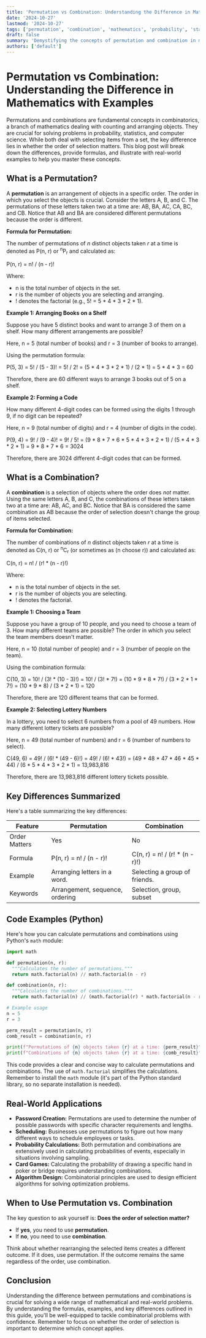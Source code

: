 ```yaml
---
title: 'Permutation vs Combination: Understanding the Difference in Mathematics with Examples'
date: '2024-10-27'
lastmod: '2024-10-27'
tags: ['permutation', 'combination', 'mathematics', 'probability', 'statistics', 'combinatorics']
draft: false
summary: 'Demystifying the concepts of permutation and combination in mathematics with clear explanations, formulas, and practical examples. Learn when to use each one and understand the key differences.'
authors: ['default']
---
```


# Permutation vs Combination: Understanding the Difference in Mathematics with Examples

Permutations and combinations are fundamental concepts in combinatorics, a branch of mathematics dealing with counting and arranging objects.  They are crucial for solving problems in probability, statistics, and computer science.  While both deal with selecting items from a set, the key difference lies in whether the order of selection matters. This blog post will break down the differences, provide formulas, and illustrate with real-world examples to help you master these concepts.

## What is a Permutation?

A **permutation** is an arrangement of objects in a specific order.  The order in which you select the objects is crucial.  Consider the letters A, B, and C. The permutations of these letters taken two at a time are: AB, BA, AC, CA, BC, and CB.  Notice that AB and BA are considered different permutations because the order is different.

**Formula for Permutation:**

The number of permutations of *n* distinct objects taken *r* at a time is denoted as  P(n, r) or <sup>n</sup>P<sub>r</sub> and calculated as:

P(n, r) = n! / (n - r)!

Where:

*   n is the total number of objects in the set.
*   r is the number of objects you are selecting and arranging.
*   ! denotes the factorial (e.g., 5! = 5 * 4 * 3 * 2 * 1).

**Example 1: Arranging Books on a Shelf**

Suppose you have 5 distinct books and want to arrange 3 of them on a shelf.  How many different arrangements are possible?

Here, n = 5 (total number of books) and r = 3 (number of books to arrange).

Using the permutation formula:

P(5, 3) = 5! / (5 - 3)! = 5! / 2! = (5 * 4 * 3 * 2 * 1) / (2 * 1) = 5 * 4 * 3 = 60

Therefore, there are 60 different ways to arrange 3 books out of 5 on a shelf.

**Example 2: Forming a Code**

How many different 4-digit codes can be formed using the digits 1 through 9, if no digit can be repeated?

Here, n = 9 (total number of digits) and r = 4 (number of digits in the code).

P(9, 4) = 9! / (9 - 4)! = 9! / 5! = (9 * 8 * 7 * 6 * 5 * 4 * 3 * 2 * 1) / (5 * 4 * 3 * 2 * 1) = 9 * 8 * 7 * 6 = 3024

Therefore, there are 3024 different 4-digit codes that can be formed.

## What is a Combination?

A **combination** is a selection of objects where the order does *not* matter. Using the same letters A, B, and C, the combinations of these letters taken two at a time are: AB, AC, and BC. Notice that BA is considered the same combination as AB because the order of selection doesn't change the group of items selected.

**Formula for Combination:**

The number of combinations of *n* distinct objects taken *r* at a time is denoted as C(n, r) or <sup>n</sup>C<sub>r</sub> (or sometimes as  (n choose r)) and calculated as:

C(n, r) = n! / (r! * (n - r)!)

Where:

*   n is the total number of objects in the set.
*   r is the number of objects you are selecting.
*   ! denotes the factorial.

**Example 1: Choosing a Team**

Suppose you have a group of 10 people, and you need to choose a team of 3.  How many different teams are possible?  The order in which you select the team members doesn't matter.

Here, n = 10 (total number of people) and r = 3 (number of people on the team).

Using the combination formula:

C(10, 3) = 10! / (3! * (10 - 3)!) = 10! / (3! * 7!) = (10 * 9 * 8 * 7!) / (3 * 2 * 1 * 7!) = (10 * 9 * 8) / (3 * 2 * 1) = 120

Therefore, there are 120 different teams that can be formed.

**Example 2: Selecting Lottery Numbers**

In a lottery, you need to select 6 numbers from a pool of 49 numbers. How many different lottery tickets are possible?

Here, n = 49 (total number of numbers) and r = 6 (number of numbers to select).

C(49, 6) = 49! / (6! * (49 - 6)!) = 49! / (6! * 43!) = (49 * 48 * 47 * 46 * 45 * 44) / (6 * 5 * 4 * 3 * 2 * 1) = 13,983,816

Therefore, there are 13,983,816 different lottery tickets possible.

## Key Differences Summarized

Here's a table summarizing the key differences:

| Feature       | Permutation                               | Combination                                |
| ------------- | ------------------------------------------ | ------------------------------------------ |
| Order Matters | Yes                                        | No                                         |
| Formula       | P(n, r) = n! / (n - r)!                    | C(n, r) = n! / (r! * (n - r)!)             |
| Example       | Arranging letters in a word.              | Selecting a group of friends.              |
| Keywords      | Arrangement, sequence, ordering            | Selection, group, subset                   |

## Code Examples (Python)

Here's how you can calculate permutations and combinations using Python's `math` module:

```python
import math

def permutation(n, r):
  """Calculates the number of permutations."""
  return math.factorial(n) // math.factorial(n - r)

def combination(n, r):
  """Calculates the number of combinations."""
  return math.factorial(n) // (math.factorial(r) * math.factorial(n - r))

# Example usage
n = 5
r = 3

perm_result = permutation(n, r)
comb_result = combination(n, r)

print(f"Permutations of {n} objects taken {r} at a time: {perm_result}")
print(f"Combinations of {n} objects taken {r} at a time: {comb_result}")
```

This code provides a clear and concise way to calculate permutations and combinations.  The use of `math.factorial` simplifies the calculations.  Remember to install the `math` module (it's part of the Python standard library, so no separate installation is needed).

## Real-World Applications

*   **Password Creation:**  Permutations are used to determine the number of possible passwords with specific character requirements and lengths.
*   **Scheduling:**  Businesses use permutations to figure out how many different ways to schedule employees or tasks.
*   **Probability Calculations:** Both permutation and combinations are extensively used in calculating probabilities of events, especially in situations involving sampling.
*   **Card Games:** Calculating the probability of drawing a specific hand in poker or bridge requires understanding combinations.
*   **Algorithm Design:** Combinatorial principles are used to design efficient algorithms for solving optimization problems.

## When to Use Permutation vs. Combination

The key question to ask yourself is: **Does the order of selection matter?**

*   If **yes**, you need to use **permutation**.
*   If **no**, you need to use **combination**.

Think about whether rearranging the selected items creates a different outcome. If it does, use permutation. If the outcome remains the same regardless of the order, use combination.

## Conclusion

Understanding the difference between permutations and combinations is crucial for solving a wide range of mathematical and real-world problems. By understanding the formulas, examples, and key differences outlined in this guide, you'll be well-equipped to tackle combinatorial problems with confidence.  Remember to focus on whether the order of selection is important to determine which concept applies.